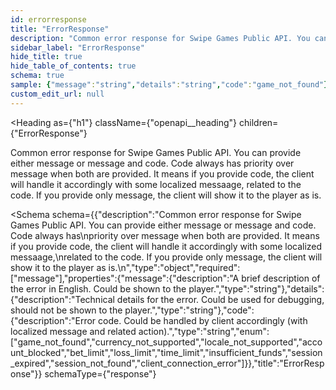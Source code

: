 ```yaml
---
id: errorresponse
title: "ErrorResponse"
description: "Common error response for Swipe Games Public API. You can provide either message or message and code. Code always has"
sidebar_label: "ErrorResponse"
hide_title: true
hide_table_of_contents: true
schema: true
sample: {"message":"string","details":"string","code":"game_not_found"}
custom_edit_url: null
---
```



<Heading
  as={"h1"}
  className={"openapi__heading"}
  children={"ErrorResponse"}
>
</Heading>



Common error response for Swipe Games Public API. You can provide either message or message and code. Code always has
priority over message when both are provided. It means if you provide code, the client will handle it accordingly with some localized messaage,
related to the code. If you provide only message, the client will show it to the player as is.


<Schema
  schema={{"description":"Common error response for Swipe Games Public API. You can provide either message or message and code. Code always has\npriority over message when both are provided. It means if you provide code, the client will handle it accordingly with some localized messaage,\nrelated to the code. If you provide only message, the client will show it to the player as is.\n","type":"object","required":["message"],"properties":{"message":{"description":"A brief description of the error in English. Could be shown to the player.","type":"string"},"details":{"description":"Technical details for the error. Could be used for debugging, should not be shown to the player.","type":"string"},"code":{"description":"Error code. Could be handled by client accordingly (with localized message and related action).","type":"string","enum":["game_not_found","currency_not_supported","locale_not_supported","account_blocked","bet_limit","loss_limit","time_limit","insufficient_funds","session_expired","session_not_found","client_connection_error"]}},"title":"ErrorResponse"}}
  schemaType={"response"}
>
  
</Schema>
            